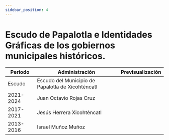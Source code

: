 ```yaml
---
sidebar_position: 4
---
```

# Escudo de Papalotla e Identidades Gráficas de los gobiernos municipales históricos.
|Periodo|Administración|Previsualización|
|----|----|----|
|Escudo|Escudo del Municipio de Papalotla de Xicohténcatl||
|2021-2024|Juan Octavio Rojas Cruz||
|2017-2021|Jesús Herrera Xicohténcatl||
|2013-2016|Israel Muñoz Muñoz||
